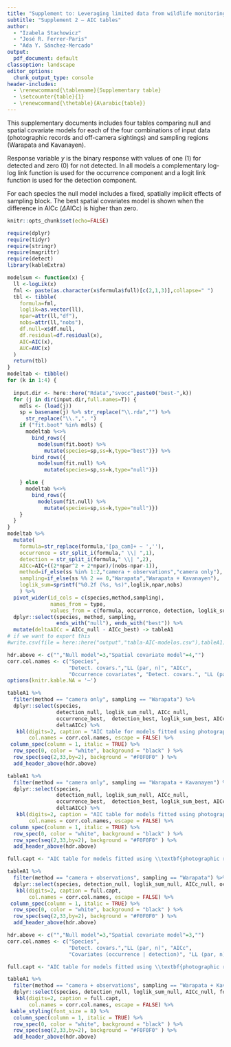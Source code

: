 ```yaml
---
title: "Supplement to: Leveraging limited data from wildlife monitoring in a conflict affected region in Venezuela"
subtitle: "Supplement 2 — AIC tables"
author: 
  - "Izabela Stachowicz"
  - "José R. Ferrer-Paris"
  - "Ada Y. Sánchez-Mercado"
output:
  pdf_document: default
classoption: landscape
editor_options:
  chunk_output_type: console
header-includes:
  - \renewcommand{\tablename}{Supplementary table}
  - \setcounter{table}{1}
  - \renewcommand{\thetable}{A\arabic{table}}
---
```




This supplementary documents includes four tables comparing null and spatial covariate models for each of the four combinations of input data (photographic records and off-camera sightings) and sampling regions (Warapata and Kavanayen). 

Response variable $y$ is the binary response with values of one (1) for detected and zero (0) for not detected. In all models a complementary log-log link function is used for the occurrence component and a logit link function is used for the detection component.

For each species the null model includes a fixed, spatially implicit effects of sampling block. The best spatial covariates model is shown when the difference in AICc ($\Delta$AICc) is higher than zero. 

```r
knitr::opts_chunk$set(echo=FALSE)
```

```r
require(dplyr)
require(tidyr)
require(stringr)
require(magrittr)
require(detect)
library(kableExtra)
```


```r


modelsum <- function(x) {
  ll <-logLik(x)
  fml <- paste(as.character(x$formula$full)[c(2,1,3)],collapse=" ")
  tbl <- tibble(
    formula=fml,
    loglik=as.vector(ll),
    npar=attr(ll,"df"),
    nobs=attr(ll,"nobs"),
    df.null=x$df.null,
    df.residual=df.residual(x),
    AIC=AIC(x),
    AUC=AUC(x)
  )
  return(tbl)
}
modeltab <- tibble()
for (k in 1:4) {
  
  input.dir <- here::here("Rdata","svocc",paste0("best-",k))
  for (j in dir(input.dir,full.names=T)) {
    mdls <- (load(j))
    sp = basename(j) %>% str_replace("\\.rda","") %>%
      str_replace("\\.",". ")
    if ("fit.boot" %in% mdls) {
      modeltab %<>% 
        bind_rows({
          modelsum(fit.boot) %>% 
            mutate(species=sp,ss=k,type="best")}) %>%
        bind_rows({
          modelsum(fit.null) %>% 
            mutate(species=sp,ss=k,type="null")})

    } else {
      modeltab %<>% 
        bind_rows({
          modelsum(fit.null) %>% 
            mutate(species=sp,ss=k,type="null")})
    }
  }
}
modeltab %>% 
  mutate(
    formula=str_replace(formula,'[pa_cam]+ ~ ',''),
    occurrence = str_split_i(formula," \\| ",1), 
    detection = str_split_i(formula," \\| ",2),
    AICc=AIC+((2*npar^2 + 2*npar)/(nobs-npar-1)),
    method=if_else(ss %in% 1:2,"camera + observations","camera only"),
    sampling=if_else(ss %% 2 == 0,"Warapata","Warapata + Kavanayen"),
    loglik_sum=sprintf("%0.2f (%s, %s)",loglik,npar,nobs)
    ) %>%  
  pivot_wider(id_cols = c(species,method,sampling), 
              names_from = type, 
              values_from = c(formula, occurrence, detection, loglik_sum, AICc)) %>%
  dplyr::select(species, method, sampling,
                ends_with("null"), ends_with("best")) %>% 
  mutate(deltaAICc = AICc_null - AICc_best) -> tableA1
# if we want to export this
#write.csv(file = here::here("output","tabla-AIC-modelos.csv"),tableA1)
```



```r
hdr.above <- c("","Null model"=3,"Spatial covariate model"=4,"")
corr.col.names <- c("Species",  
                    "Detect. covars.","LL (par, n)", "AICc",
                    "Occurrence covariates", "Detect. covars.", "LL (par, n)", "AICc", "$\\Delta$AICc")
options(knitr.kable.NA = '—')

tableA1 %>% 
  filter(method == "camera only", sampling == "Warapata") %>%
  dplyr::select(species, 
                detection_null, loglik_sum_null, AICc_null, 
                occurrence_best,  detection_best, loglik_sum_best, AICc_best, 
                deltaAICc) %>%
   kbl(digits=2, caption = "AIC table for models fitted using photographic records from Warapata as input. Response variable $y$ is the binary response with values of one (1) for detected and zero (0) for not detected. Sample is limited to sampling units with cameras. The null model includes different occurrence probabilities for each sampling block and uses $cam = camera*days$ as covariate of detection probability. Occurrence covariates  for the spatial covariate model are: $bsq$ is tree cover; $dbsq$ is distance to nearest deforestation events;  $frs$  distance to nearest fire events; $dcom$ distance to nearest human communities or settlements; $dcon$ distance to nearest conucos. The spatial covariates models uses $cam = camera*days$ as covariate of detection probability. LL: Log Likehood, par: Number of parameters, n: number of observations, AICc: corrected Akaike Information Criterion, $\\Delta$AICc: difference between null and spatial covariates model.", 
       col.names = corr.col.names, escape = FALSE) %>%
 column_spec(column = 1, italic = TRUE) %>%
  row_spec(0, color = "white", background = "black" ) %>%
  row_spec(seq(2,33,by=2), background = "#F0F0F0" ) %>%
  add_header_above(hdr.above)
```


```r


tableA1 %>% 
  filter(method == "camera only", sampling == "Warapata + Kavanayen") %>%
  dplyr::select(species, 
                detection_null, loglik_sum_null, AICc_null, 
                occurrence_best,  detection_best, loglik_sum_best, AICc_best, 
                deltaAICc) %>%
   kbl(digits=2, caption = "AIC table for models fitted using photographic records from Warapata and Kavanayen as input. Response variable $y$ is the binary response with values of one (1) for detected and zero (0) for not detected. Sample is limited to sampling units with cameras. The null model includes different occurrence probabilities for each sampling block. Occurrence covariates  for the spatial covariate model are: $bsq$ is tree cover; $dbsq$ is distance to nearest deforestation events;  $frs$  distance to nearest fire events; $dcom$ distance to nearest human communities or settlements; $dcon$ distance to nearest conucos. Covariates for the detection probability include $region$ and $cam = camera*days$ . LL: Log Likehood, par: Number of parameters, n: number of observations, AICc: corrected Akaike Information Criterion, $\\Delta$AICc: difference between null and spatial covariates model.", 
       col.names = corr.col.names, escape = FALSE) %>%
 column_spec(column = 1, italic = TRUE) %>%
  row_spec(0, color = "white", background = "black" ) %>%
  row_spec(seq(2,33,by=2), background = "#F0F0F0" ) %>%
  add_header_above(hdr.above)
```


```r
full.capt <- "AIC table for models fitted using \\textbf{photographic records} and \\textbf{off-camera sightings} from \\textbf{Warapata} as input. Response variable $y$ is the binary response with values of one (1) for detected and zero (0) for not detected. Sample includes all sampling units visited during field work. The null model includes different occurrence probabilities for each sampling block. Occurrence covariates  for the spatial covariate model are: $bsq$ is tree cover; $dbsq$ is distance to nearest deforestation events;  $frs$  distance to nearest fire events; $dcom$ distance to nearest human communities or settlements; $dcon$ distance to nearest conucos. Covariates for the detection probability are: $walk$ is the distance walked in meters, and $cam$ is the number of camera*days, either as additive ($+$) term or in interactions ($*$). LL: Log Likehood, par: Number of parameters, n: number of observations, AICc: corrected Akaike Information Criterion, $\\Delta$AICc: difference between null and spatial covariates model."

tableA1 %>% 
  filter(method == "camera + observations", sampling == "Warapata") %>%
  dplyr::select(species, detection_null, loglik_sum_null, AICc_null, occurrence_best, detection_best, loglik_sum_best, AICc_best, deltaAICc) %>%
   kbl(digits=2, caption = full.capt,
       col.names = corr.col.names, escape = FALSE) %>%
 column_spec(column = 1, italic = TRUE) %>%
  row_spec(0, color = "white", background = "black" ) %>%
  row_spec(seq(2,33,by=2), background = "#F0F0F0" ) %>%
  add_header_above(hdr.above)
```



```r
hdr.above <- c("","Null model"=3,"Spatial covariate model"=3,"")
corr.col.names <- c("Species",  
                    "Detect. covars.","LL (par, n)", "AICc",
                    "Covariates (occurrence | detection)", "LL (par, n)", "AICc", "$\\Delta$AICc")

full.capt <- "AIC table for models fitted using \\textbf{photographic records} and \\textbf{off-camera sightings} from \\textbf{Warapata} and \\textbf{Kavanayen} as input. Response variable $y$ is the binary response with values of one (1) for detected and zero (0) for not detected. Sample includes all sampling units visited during field work. The null model includes different occurrence probabilities for each sampling block. Occurrence covariates  for the spatial covariate model are: $bsq$ is tree cover; $dbsq$ is distance to nearest deforestation events;  $frs$  distance to nearest fire events; $dcom$ distance to nearest human communities or settlements; $dcon$ distance to nearest conucos. Covariates for the detection probability are: $region$ (1 for Warapata, 0 for Kavanayen), $walk$ is the distance walked in meters, and $cam$ is the number of camera*days, either as additive ($+$) term or in interactions ($*$). LL: Log Likehood, par: Number of parameters, n: number of observations, AICc: corrected Akaike Information Criterion, $\\Delta$AICc: difference between null and spatial covariates model."

tableA1 %>% 
  filter(method == "camera + observations", sampling == "Warapata + Kavanayen") %>%
  dplyr::select(species, detection_null, loglik_sum_null, AICc_null, formula_best, loglik_sum_best, AICc_best, deltaAICc) %>%
   kbl(digits=2, caption = full.capt,
       col.names = corr.col.names, escape = FALSE) %>%
 kable_styling(font_size = 8) %>%
  column_spec(column = 1, italic = TRUE) %>%
  row_spec(0, color = "white", background = "black" ) %>%
  row_spec(seq(2,33,by=2), background = "#F0F0F0" ) %>%
  add_header_above(hdr.above)
```

